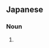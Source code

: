 ==Japanese==
{{ja-kanjitab|二|日|酔}}

===Noun===
{{ja-noun|ふつかよい}}

# {{alternative spelling of|二日酔い|lang=ja}}